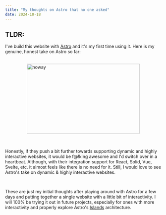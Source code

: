 ```yaml
---
title: "My thoughts on Astro that no one asked"
date: 2024-10-18
---
```


## TLDR:

I've build this website with [Astro](https://astro.build/) and it's my first time using it. Here is my genuine, honest take on Astro so far:

<br />

<div style="display: flex; justify-content: center;">
	<img src="/noway.gif" width="364" height="225" alt="noway" />
</div>

<br />
<br />

Honestly, if they push a bit further towards supporting dynamic and highly interactive websites, it would be f@!king awesome and I'd switch over in a heartbeat. Although, with their integration support for React, Solid, Vue, Svelte, etc. it almost feels like there is no need for it. Still, I would love to see Astro's take on dynamic & highly interactive websites.

<br />

These are just my initial thoughts after playing around with Astro for a few days and putting together a single website with a little bit of interactivity. I will 100% be trying it out in future projects, especially for ones with more interactivity and properly explore Astro's [Islands](https://docs.astro.build/en/concepts/islands/) architecture.
